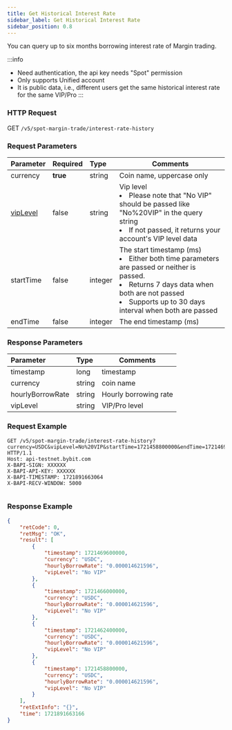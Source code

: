 ```yaml
---
title: Get Historical Interest Rate
sidebar_label: Get Historical Interest Rate
sidebar_position: 0.8
---
```

You can query up to six months borrowing interest rate of Margin trading.

:::info
* Need authentication, the api key needs "Spot" permission
* Only supports Unified account 
* It is public data, i.e., different users get the same historical interest rate for the same VIP/Pro
:::

### HTTP Request
GET `/v5/spot-margin-trade/interest-rate-history`

### Request Parameters
| Parameter | Required | Type | Comments|
|:----- |:-------|:-----|------ |
|currency|**true**|string|Coin name, uppercase only |
|[vipLevel](../enum#viplevel)|false|string|Vip level <li>Please note that "No VIP" should be passed like "No%20VIP" in the query string</li><li>If not passed, it returns your account's VIP level data</li>|
|startTime|false|integer|The start timestamp (ms) <li>Either both time parameters are passed or neither is passed.</li><li>Returns 7 days data when both are not passed</li><li>Supports up to 30 days interval when both are passed</li>|
|endTime|false|integer|The end timestamp (ms)|

### Response Parameters
| Parameter | Type | Comments|
|:----- |:-----|----- |
|timestamp|long|timestamp|
|currency|string|coin name|
|hourlyBorrowRate|string|Hourly borrowing rate|
|vipLevel|string|VIP/Pro level|

### Request Example

<Tabs groupId="programming-languages">
<TabItem value="http" label="HTTP">

```http
GET /v5/spot-margin-trade/interest-rate-history?currency=USDC&vipLevel=No%20VIP&startTime=1721458800000&endTime=1721469600000 HTTP/1.1
Host: api-testnet.bybit.com
X-BAPI-SIGN: XXXXXX
X-BAPI-API-KEY: XXXXXX
X-BAPI-TIMESTAMP: 1721891663064
X-BAPI-RECV-WINDOW: 5000
```

</TabItem>
<TabItem value="python" label="Python">

```python

```

</TabItem>
</Tabs>

### Response Example

```json
{
    "retCode": 0,
    "retMsg": "OK",
    "result": [
        {
            "timestamp": 1721469600000,
            "currency": "USDC",
            "hourlyBorrowRate": "0.000014621596",
            "vipLevel": "No VIP"
        },
        {
            "timestamp": 1721466000000,
            "currency": "USDC",
            "hourlyBorrowRate": "0.000014621596",
            "vipLevel": "No VIP"
        },
        {
            "timestamp": 1721462400000,
            "currency": "USDC",
            "hourlyBorrowRate": "0.000014621596",
            "vipLevel": "No VIP"
        },
        {
            "timestamp": 1721458800000,
            "currency": "USDC",
            "hourlyBorrowRate": "0.000014621596",
            "vipLevel": "No VIP"
        }
    ],
    "retExtInfo": "{}",
    "time": 1721891663166
}
```
